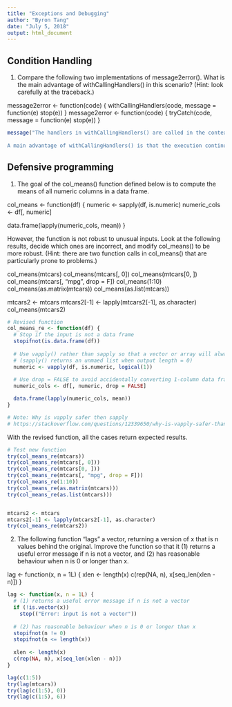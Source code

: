 ```yaml
---
title: "Exceptions and Debugging"
author: "Byron Tang"
date: "July 5, 2018"
output: html_document
---
```


## Condition Handling

1. Compare the following two implementations of message2error(). What is the main advantage of withCallingHandlers() in this scenario? (Hint: look carefully at the traceback.)


message2error <- function(code) {
  withCallingHandlers(code, message = function(e) stop(e))
}
message2error <- function(code) {
  tryCatch(code, message = function(e) stop(e))
}

```r
message("The handlers in withCallingHandlers() are called in the context of the call that generated the condition whereas the handlers in tryCatch() are called in the context of tryCatch().
        
A main advantage of withCallingHandlers() is that the execution continues normally when the handler returns. With tryCatch(), the flow of execution is interrupted when a handler is called.")
```


## Defensive programming

1. The goal of the col_means() function defined below is to compute the means of all numeric columns in a data frame.

col_means <- function(df) {
  numeric <- sapply(df, is.numeric)
  numeric_cols <- df[, numeric]

  data.frame(lapply(numeric_cols, mean))
}

However, the function is not robust to unusual inputs. Look at the following results, decide which ones are incorrect, and modify col_means() to be more robust. (Hint: there are two function calls in col_means() that are particularly prone to problems.)

col_means(mtcars)
col_means(mtcars[, 0])
col_means(mtcars[0, ])
col_means(mtcars[, "mpg", drop = F])
col_means(1:10)
col_means(as.matrix(mtcars))
col_means(as.list(mtcars))

mtcars2 <- mtcars
mtcars2[-1] <- lapply(mtcars2[-1], as.character)
col_means(mtcars2)

```r
# Revised function
col_means_re <- function(df) {
  # Stop if the input is not a data frame
  stopifnot(is.data.frame(df))
  
  # Use vapply() rather than sapply so that a vector or array will always return
  # (sapply() returns an unmaed list when output length = 0)
  numeric <- vapply(df, is.numeric, logical(1)) 
  
  # Use drop = FALSE to avoid accidentally converting 1-column data frames into vectors.
  numeric_cols <- df[, numeric, drop = FALSE]

  data.frame(lapply(numeric_cols, mean))
}

# Note: Why is vapply safer then sapply
# https://stackoverflow.com/questions/12339650/why-is-vapply-safer-than-sapply
```

With the revised function, all the cases return expected results.

```r
# Test new function
try(col_means_re(mtcars))
try(col_means_re(mtcars[, 0]))
try(col_means_re(mtcars[0, ]))
try(col_means_re(mtcars[, "mpg", drop = F]))
try(col_means_re(1:10))
try(col_means_re(as.matrix(mtcars)))
try(col_means_re(as.list(mtcars)))


mtcars2 <- mtcars
mtcars2[-1] <- lapply(mtcars2[-1], as.character)
try(col_means_re(mtcars2))
```

2. The following function "lags" a vector, returning a version of x that is n values behind the original. Improve the function so that it (1) returns a useful error message if n is not a vector, and (2) has reasonable behaviour when n is 0 or longer than x.

lag <- function(x, n = 1L) {
  xlen <- length(x)
  c(rep(NA, n), x[seq_len(xlen - n)])
}


```r
lag <- function(x, n = 1L) {
  # (1) returns a useful error message if n is not a vector
  if (!is.vector(x))
    stop(("Error: input is not a vector"))
  
  # (2) has reasonable behaviour when n is 0 or longer than x
  stopifnot(n != 0)
  stopifnot(n <= length(x))
  
  xlen <- length(x)
  c(rep(NA, n), x[seq_len(xlen - n)])
}
```

```r
lag(c(1:5))
try(lag(mtcars))
try(lag(c(1:5), 0))
try(lag(c(1:5), 6))
```